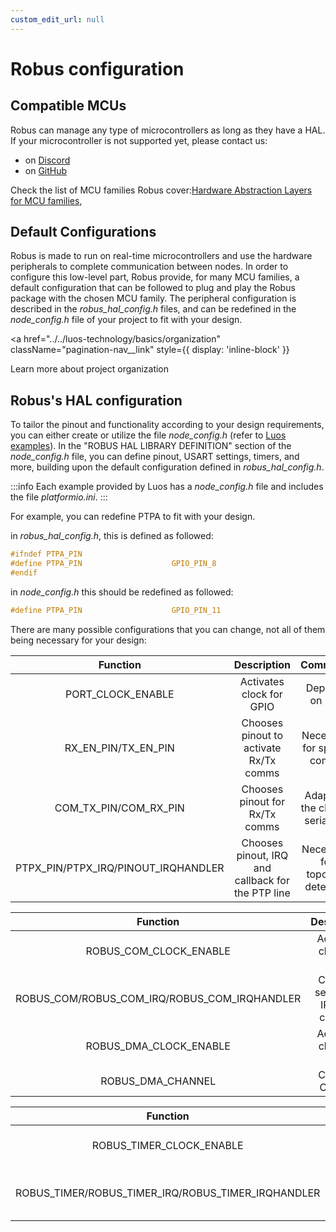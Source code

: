 ```yaml
---
custom_edit_url: null
---
```



# Robus configuration

## Compatible MCUs

Robus can manage any type of microcontrollers as long as they have a HAL. If your microcontroller is not supported yet, please contact us:

- on <a href="https://discord.gg/luos" target="_blank" rel="external nofollow">Discord</a>
- on <a href="https://github.com/Luos-io/ROBUS_engine/issues/new?assignees=nicolas-rabault&labels=porting&template=porting-request.md&title=%5BMCU+PORTING%5D+" target="_blank">GitHub</a>

Check the list of MCU families Robus cover:<a href="https://github.com/Luos-io/ROBUS_engine/tree/main/network/robus/HAL" target="_blank">Hardware Abstraction Layers for MCU families</a>,

## Default Configurations
Robus is made to run on real-time microcontrollers and use the hardware peripherals to complete communication between nodes. In order to configure this low-level part, Robus provide, for many MCU families, a default configuration that can be followed to plug and play the Robus package with the chosen MCU family. The peripheral configuration is described in the _robus_hal_config.h_ files, and can be redefined in the _node_config.h_ file of your project to fit with your design.

<a
  href="../../luos-technology/basics/organization"
  className="pagination-nav__link"
  style={{ display: 'inline-block' }}
>
  Learn more about project organization
</a>

## Robus's HAL configuration

To tailor the pinout and functionality according to your design requirements, you can either create or utilize the file _node_config.h_ (refer to [Luos examples](https://github.com/Luos-io/ROBUS_engine/tree/main/examples)).
In the "ROBUS HAL LIBRARY DEFINITION" section of the _node_config.h_ file, you can define pinout, USART settings, timers, and more, building upon the default configuration defined in _robus_hal_config.h_.

:::info 
Each example provided by Luos has a _node_config.h_ file and includes the file _platformio.ini_.
:::

For example, you can redefine PTPA to fit with your design.

in _robus_hal_config.h_, this is defined as followed:

```c
#ifndef PTPA_PIN
#define PTPA_PIN                    GPIO_PIN_8
#endif
```

in _node_config.h_ this should be redefined as followed:

```c
#define PTPA_PIN                    GPIO_PIN_11
```

There are many possible configurations that you can change, not all of them being necessary for your design:

<Tabs>
    <TabItem value="Pinout" label="Pinout">

|              Function               |                    Description                    |             Comments             |
| :---------------------------------: | :-----------------------------------------------: | :------------------------------: |
|          PORT_CLOCK_ENABLE          |             Activates clock for GPIO              |         Depends on port          |
|         RX_EN_PIN/TX_EN_PIN         |      Chooses pinout to activate Rx/Tx comms       |   Necessary for special comms    |
|        COM_TX_PIN/COM_RX_PIN        |          Chooses pinout for Rx/Tx comms           | Adapts to the chosen serial bus  |
| PTPX_PIN/PTPX_IRQ/PINOUT_IRQHANDLER | Chooses pinout, IRQ and callback for the PTP line | Necessary for topology detection |

</TabItem>
<TabItem value="Communication" label="Communication">

|                 Function                  |             Description              |            Comments             |
| :---------------------------------------: | :----------------------------------: | :-----------------------------: |
|           ROBUS_COM_CLOCK_ENABLE           |      Activates clock for serial      |      Depends on serial bus      |
| ROBUS_COM/ROBUS_COM_IRQ/ROBUS_COM_IRQHANDLER | Chooses serial bus, IRQ and callback | Adapts to the serial bus chosen |
|           ROBUS_DMA_CLOCK_ENABLE           |       Activates clock for DMA        |      Necessary for for Tx       |
|             ROBUS_DMA_CHANNEL              |           Chooses Channel            |             Send Tx             |

</TabItem>
<TabItem value="Timer" label="Timer">

|                    Function                     |           Description           |       Comments        |
| :---------------------------------------------: | :-----------------------------: | :-------------------: |
|             ROBUS_TIMER_CLOCK_ENABLE             |   Activates clock for Timeout   | Necessary for Timeout |
| ROBUS_TIMER/ROBUS_TIMER_IRQ/ROBUS_TIMER_IRQHANDLER | Chooses Timer, IRQ and callback | Necessary for Timeout |

</TabItem>

</Tabs>
